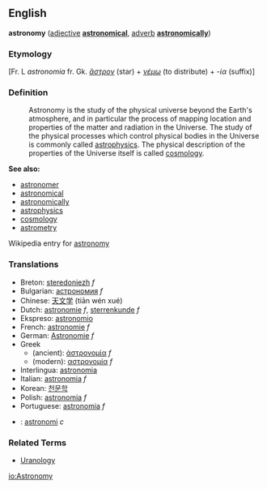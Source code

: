 ==English==
'''astronomy''' ([[adjective]] '''[[astronomical]]''', [[adverb]] '''[[astronomically]]''')

===Etymology===

[Fr. L ''astronomia'' fr. Gk. ''[[ἄστρον]]'' (star) + ''[[:el:νέμω|νέμω]]'' (to distribute) + ''-ία'' (suffix)]

===Definition===
:Astronomy is the study of the physical universe beyond the Earth's atmosphere, and in particular the process of mapping location and properties of the matter and radiation in the Universe. The study of the physical processes which control physical bodies in the Universe is commonly called [[astrophysics]]. The physical description of the properties of the Universe itself is called [[cosmology]].

'''See also:'''
*[[astronomer]]
*[[astronomical]]
*[[astronomically]]
*[[astrophysics]]
*[[cosmology]]
*[[astrometry]]

Wikipedia entry for [http://en.wikipedia.org/wiki/Astronomy astronomy]

=== Translations ===
{{Top}}
*Breton: [[steredoniezh]] ''f''
*Bulgarian: [[астрономия]] ''f''
*Chinese: [[天文学]] (tiān wén xué)
*Dutch: [[astronomie]] ''f'', [[sterrenkunde]] ''f''
*Ekspreso: [[astronomio]]
*French: [[astronomie]] ''f''
*German: [[Astronomie]] ''f''
*Greek
**(ancient): [[:el:ἀστρονομία|ἀστρονομία]] ''f''
**(modern): [[:el:αστρονομία|αστρονομία]] ''f''
*Interlingua: [[astronomia]]
*Italian: [[astronomia]] ''f''
*Korean: [[천문학]]
*Polish: [[astronomia]] ''f''
*Portuguese: [[astronomia]] ''f''
*{{sv}}: [[astronomi]] ''c''
{{Mid}}
{{Bottom}}

===Related Terms===
*[[Uranology]]

[[io:Astronomy]]
